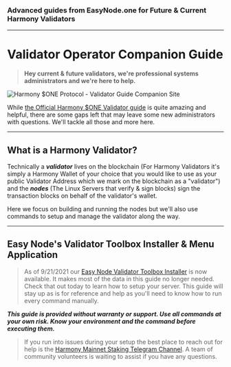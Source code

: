 ### Advanced guides from EasyNode.one for Future & Current Harmony Validators
---

# Validator Operator Companion Guide

> **Hey current & future validators, we're professional systems administrators and we're here to help.**

![Harmony $ONE Protocol - Validator Guide Companion Site](../public/image_17.png)

While [the Official Harmony $ONE Validator guide](https://docs.harmony.one/home/network/validators) is quite amazing and helpful, there are some gaps left that may leave some new administrators with questions. We'll tackle all those and more here.

---
## What is a Harmony Validator?

Technically a _**validator**_ lives on the blockchain \(For Harmony Validators it's simply a Harmony Wallet of your choice that you would like to use as your public Validator Address which we mark on the blockchain as a "validator"\) and the _**nodes**_ \(The Linux Servers that verify & sign blocks\) sign the transaction blocks on behalf of the validator's wallet.

Here we focus on building and running the nodes but we'll also use commands to setup and manage the validator along the way.

---
## Easy Node's Validator Toolbox Installer & Menu Application
> As of 9/21/2021 our [Easy Node Validator Toolbox Installer](https://validator-toolbox-guide.easynode.one) is now available. It makes most of the data in this guide no longer needed. Check that out today to learn how to setup your server. This guide will stay up as is for reference and help as you'll need to know how to run every command manually.


_**This guide is provided without warranty or support. Use all commands at your own risk. Know your environment and the command before executing them.**_

> If you run into issues during your setup the best place to reach out for help is the [Harmony Mainnet Staking Telegram Channel](https://t.me/PangaeaVolunteers). A team of community volunteers is waiting to assist if you have any questions.
